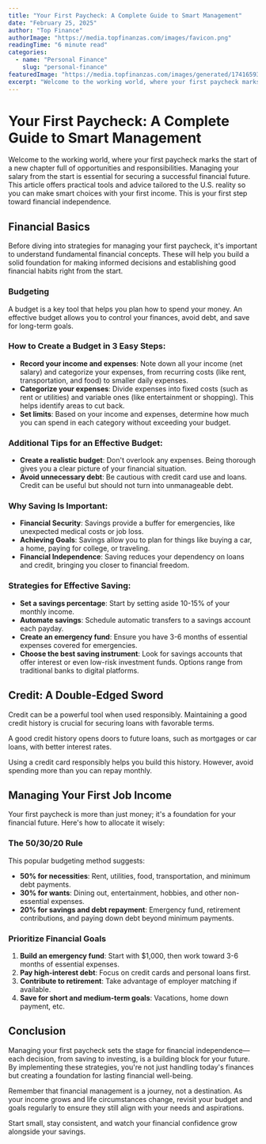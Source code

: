 ```yaml
---
title: "Your First Paycheck: A Complete Guide to Smart Management"
date: "February 25, 2025"
author: "Top Finance"
authorImage: "https://media.topfinanzas.com/images/favicon.png"
readingTime: "6 minute read"
categories:
  - name: "Personal Finance"
    slug: "personal-finance"
featuredImage: "https://media.topfinanzas.com/images/generated/1741659352997/sample_0.jpg"
excerpt: "Welcome to the working world, where your first paycheck marks the start of a new chapter full of opportunities and responsibilities."
---
```


# Your First Paycheck: A Complete Guide to Smart Management

Welcome to the working world, where your first paycheck marks the start of a new chapter full of opportunities and responsibilities. Managing your salary from the start is essential for securing a successful financial future. This article offers practical tools and advice tailored to the U.S. reality so you can make smart choices with your first income. This is your first step toward financial independence.

## Financial Basics

Before diving into strategies for managing your first paycheck, it's important to understand fundamental financial concepts. These will help you build a solid foundation for making informed decisions and establishing good financial habits right from the start.

### Budgeting

A budget is a key tool that helps you plan how to spend your money. An effective budget allows you to control your finances, avoid debt, and save for long-term goals.

### How to Create a Budget in 3 Easy Steps:

- **Record your income and expenses**: Note down all your income (net salary) and categorize your expenses, from recurring costs (like rent, transportation, and food) to smaller daily expenses.
- **Categorize your expenses**: Divide expenses into fixed costs (such as rent or utilities) and variable ones (like entertainment or shopping). This helps identify areas to cut back.
- **Set limits**: Based on your income and expenses, determine how much you can spend in each category without exceeding your budget.

### Additional Tips for an Effective Budget:

- **Create a realistic budget**: Don't overlook any expenses. Being thorough gives you a clear picture of your financial situation.
- **Avoid unnecessary debt**: Be cautious with credit card use and loans. Credit can be useful but should not turn into unmanageable debt.

### Why Saving Is Important:

- **Financial Security**: Savings provide a buffer for emergencies, like unexpected medical costs or job loss.
- **Achieving Goals**: Savings allow you to plan for things like buying a car, a home, paying for college, or traveling.
- **Financial Independence**: Saving reduces your dependency on loans and credit, bringing you closer to financial freedom.

### Strategies for Effective Saving:

- **Set a savings percentage**: Start by setting aside 10-15% of your monthly income.
- **Automate savings**: Schedule automatic transfers to a savings account each payday.
- **Create an emergency fund**: Ensure you have 3-6 months of essential expenses covered for emergencies.
- **Choose the best saving instrument**: Look for savings accounts that offer interest or even low-risk investment funds. Options range from traditional banks to digital platforms.

## Credit: A Double-Edged Sword

Credit can be a powerful tool when used responsibly. Maintaining a good credit history is crucial for securing loans with favorable terms.

A good credit history opens doors to future loans, such as mortgages or car loans, with better interest rates.

Using a credit card responsibly helps you build this history. However, avoid spending more than you can repay monthly.

## Managing Your First Job Income

Your first paycheck is more than just money; it's a foundation for your financial future. Here's how to allocate it wisely:

### The 50/30/20 Rule

This popular budgeting method suggests:

- **50% for necessities**: Rent, utilities, food, transportation, and minimum debt payments.
- **30% for wants**: Dining out, entertainment, hobbies, and other non-essential expenses.
- **20% for savings and debt repayment**: Emergency fund, retirement contributions, and paying down debt beyond minimum payments.

### Prioritize Financial Goals

1. **Build an emergency fund**: Start with $1,000, then work toward 3-6 months of essential expenses.
2. **Pay high-interest debt**: Focus on credit cards and personal loans first.
3. **Contribute to retirement**: Take advantage of employer matching if available.
4. **Save for short and medium-term goals**: Vacations, home down payment, etc.

## Conclusion

Managing your first paycheck sets the stage for financial independence—each decision, from saving to investing, is a building block for your future. By implementing these strategies, you're not just handling today's finances but creating a foundation for lasting financial well-being.

Remember that financial management is a journey, not a destination. As your income grows and life circumstances change, revisit your budget and goals regularly to ensure they still align with your needs and aspirations.

Start small, stay consistent, and watch your financial confidence grow alongside your savings.
